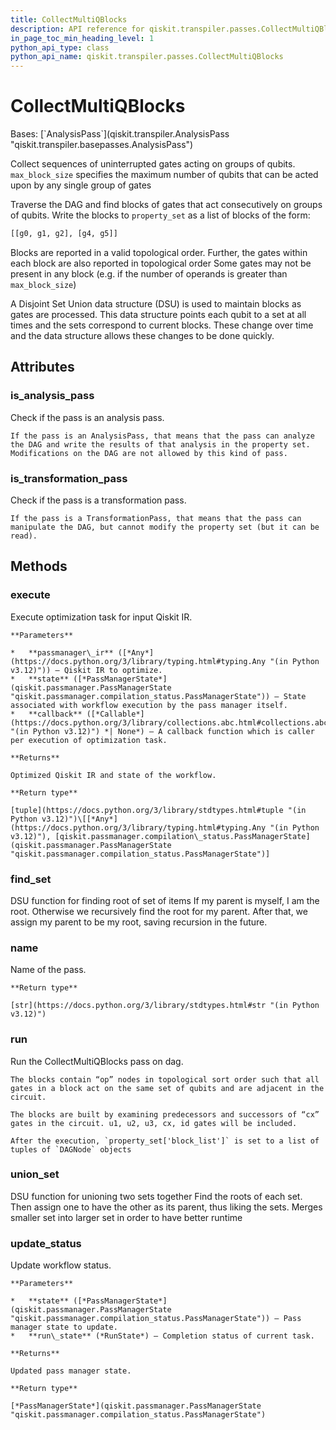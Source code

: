 ```yaml
---
title: CollectMultiQBlocks
description: API reference for qiskit.transpiler.passes.CollectMultiQBlocks
in_page_toc_min_heading_level: 1
python_api_type: class
python_api_name: qiskit.transpiler.passes.CollectMultiQBlocks
---
```


# CollectMultiQBlocks

<Class id="qiskit.transpiler.passes.CollectMultiQBlocks" isDedicatedPage={true} github="https://github.com/Qiskit/qiskit/tree/main/qiskit/transpiler/passes/optimization/collect_multiqubit_blocks.py#L20-L227" signature="qiskit.transpiler.passes.CollectMultiQBlocks(*args, **kwargs)">
  Bases: [`AnalysisPass`](qiskit.transpiler.AnalysisPass "qiskit.transpiler.basepasses.AnalysisPass")

  Collect sequences of uninterrupted gates acting on groups of qubits. `max_block_size` specifies the maximum number of qubits that can be acted upon by any single group of gates

  Traverse the DAG and find blocks of gates that act consecutively on groups of qubits. Write the blocks to `property_set` as a list of blocks of the form:

  ```python
  [[g0, g1, g2], [g4, g5]]
  ```

  Blocks are reported in a valid topological order. Further, the gates within each block are also reported in topological order Some gates may not be present in any block (e.g. if the number of operands is greater than `max_block_size`)

  A Disjoint Set Union data structure (DSU) is used to maintain blocks as gates are processed. This data structure points each qubit to a set at all times and the sets correspond to current blocks. These change over time and the data structure allows these changes to be done quickly.

  ## Attributes

  ### is\_analysis\_pass

  <Attribute id="qiskit.transpiler.passes.CollectMultiQBlocks.is_analysis_pass">
    Check if the pass is an analysis pass.

    If the pass is an AnalysisPass, that means that the pass can analyze the DAG and write the results of that analysis in the property set. Modifications on the DAG are not allowed by this kind of pass.
  </Attribute>

  ### is\_transformation\_pass

  <Attribute id="qiskit.transpiler.passes.CollectMultiQBlocks.is_transformation_pass">
    Check if the pass is a transformation pass.

    If the pass is a TransformationPass, that means that the pass can manipulate the DAG, but cannot modify the property set (but it can be read).
  </Attribute>

  ## Methods

  ### execute

  <Function id="qiskit.transpiler.passes.CollectMultiQBlocks.execute" github="https://github.com/Qiskit/qiskit/tree/main/qiskit/passmanager/base_tasks.py#L72-L118" signature="execute(passmanager_ir, state, callback=None)">
    Execute optimization task for input Qiskit IR.

    **Parameters**

    *   **passmanager\_ir** ([*Any*](https://docs.python.org/3/library/typing.html#typing.Any "(in Python v3.12)")) – Qiskit IR to optimize.
    *   **state** ([*PassManagerState*](qiskit.passmanager.PassManagerState "qiskit.passmanager.compilation_status.PassManagerState")) – State associated with workflow execution by the pass manager itself.
    *   **callback** ([*Callable*](https://docs.python.org/3/library/collections.abc.html#collections.abc.Callable "(in Python v3.12)") *| None*) – A callback function which is caller per execution of optimization task.

    **Returns**

    Optimized Qiskit IR and state of the workflow.

    **Return type**

    [tuple](https://docs.python.org/3/library/stdtypes.html#tuple "(in Python v3.12)")\[[*Any*](https://docs.python.org/3/library/typing.html#typing.Any "(in Python v3.12)"), [qiskit.passmanager.compilation\_status.PassManagerState](qiskit.passmanager.PassManagerState "qiskit.passmanager.compilation_status.PassManagerState")]
  </Function>

  ### find\_set

  <Function id="qiskit.transpiler.passes.CollectMultiQBlocks.find_set" github="https://github.com/Qiskit/qiskit/tree/main/qiskit/transpiler/passes/optimization/collect_multiqubit_blocks.py#L53-L67" signature="find_set(index)">
    DSU function for finding root of set of items If my parent is myself, I am the root. Otherwise we recursively find the root for my parent. After that, we assign my parent to be my root, saving recursion in the future.
  </Function>

  ### name

  <Function id="qiskit.transpiler.passes.CollectMultiQBlocks.name" github="https://github.com/Qiskit/qiskit/tree/main/qiskit/passmanager/base_tasks.py#L68-L70" signature="name()">
    Name of the pass.

    **Return type**

    [str](https://docs.python.org/3/library/stdtypes.html#str "(in Python v3.12)")
  </Function>

  ### run

  <Function id="qiskit.transpiler.passes.CollectMultiQBlocks.run" github="https://github.com/Qiskit/qiskit/tree/main/qiskit/transpiler/passes/optimization/collect_multiqubit_blocks.py#L88-L227" signature="run(dag)">
    Run the CollectMultiQBlocks pass on dag.

    The blocks contain “op” nodes in topological sort order such that all gates in a block act on the same set of qubits and are adjacent in the circuit.

    The blocks are built by examining predecessors and successors of “cx” gates in the circuit. u1, u2, u3, cx, id gates will be included.

    After the execution, `property_set['block_list']` is set to a list of tuples of `DAGNode` objects
  </Function>

  ### union\_set

  <Function id="qiskit.transpiler.passes.CollectMultiQBlocks.union_set" github="https://github.com/Qiskit/qiskit/tree/main/qiskit/transpiler/passes/optimization/collect_multiqubit_blocks.py#L69-L86" signature="union_set(set1, set2)">
    DSU function for unioning two sets together Find the roots of each set. Then assign one to have the other as its parent, thus liking the sets. Merges smaller set into larger set in order to have better runtime
  </Function>

  ### update\_status

  <Function id="qiskit.transpiler.passes.CollectMultiQBlocks.update_status" github="https://github.com/Qiskit/qiskit/tree/main/qiskit/passmanager/base_tasks.py#L120-L138" signature="update_status(state, run_state)">
    Update workflow status.

    **Parameters**

    *   **state** ([*PassManagerState*](qiskit.passmanager.PassManagerState "qiskit.passmanager.compilation_status.PassManagerState")) – Pass manager state to update.
    *   **run\_state** (*RunState*) – Completion status of current task.

    **Returns**

    Updated pass manager state.

    **Return type**

    [*PassManagerState*](qiskit.passmanager.PassManagerState "qiskit.passmanager.compilation_status.PassManagerState")
  </Function>
</Class>


